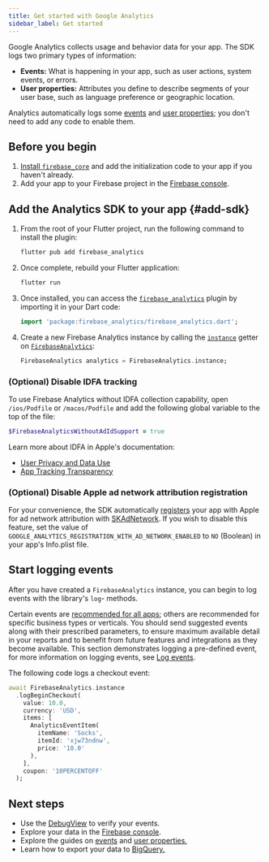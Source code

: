 ```yaml
---
title: Get started with Google Analytics
sidebar_label: Get started
---
```


Google Analytics collects usage and behavior data for your app. The SDK
logs two primary types of information:

* **Events:** What is happening in your app, such as user actions, system
  events, or errors.
* **User properties:** Attributes you define to describe segments of your
  user base, such as language preference or geographic location.

Analytics automatically logs some
[events](https://support.google.com/firebase/answer/6317485) and
[user properties](https://support.google.com/firebase/answer/6317486);
you don't need to add any code to enable them.

## Before you begin

1. [Install `firebase_core`](../overview.mdx) and add the initialization code
   to your app if you haven't already.
1. Add your app to your Firebase project in the <a href="https://console.firebase.google.com/">Firebase console</a>.

## Add the Analytics SDK to your app {#add-sdk}

1.  From the root of your Flutter project, run the following command to install the plugin:

    ```bash {5}
    flutter pub add firebase_analytics
    ```

1.  Once complete, rebuild your Flutter application:

    ```bash
    flutter run
    ```

1.  Once installed, you can access the [`firebase_analytics`](!firebase_analytics)
    plugin by importing it in your Dart code:

    ```dart
    import 'package:firebase_analytics/firebase_analytics.dart';
    ```

1.  Create a new Firebase Analytics instance by calling the
    [`instance`](!firebase_analytics.FirebaseAnalytics.instance) getter on
    [`FirebaseAnalytics`](!firebase_auth.FirebaseAnalytics):

    ```dart
    FirebaseAnalytics analytics = FirebaseAnalytics.instance;
    ```

### (Optional) Disable IDFA tracking

To use Firebase Analytics without IDFA collection capability, open
`/ios/Podfile` or `/macos/Podfile` and add the following global variable to the
top of the file:

```ruby
$FirebaseAnalyticsWithoutAdIdSupport = true
```

Learn more about IDFA in Apple's documentation:

* [User Privacy and Data Use](https://developer.apple.com/app-store/user-privacy-and-data-use/)
* [App Tracking Transparency](https://developer.apple.com/documentation/apptrackingtransparency)

### (Optional) Disable Apple ad network attribution registration

For your convenience, the SDK automatically
[registers](//developer.apple.com/documentation/storekit/skadnetwork/2943654-registerappforadnetworkattributi)
your app with Apple for ad network attribution with
[SKAdNetwork](//developer.apple.com/documentation/storekit/skadnetwork).
If you wish to disable this feature, set the value of
`GOOGLE_ANALYTICS_REGISTRATION_WITH_AD_NETWORK_ENABLED` to `NO` (Boolean) in
your app's Info.plist file.


## Start logging events

After you have created a `FirebaseAnalytics` instance, you can begin to log
events with the library's `log`- methods.

Certain events are
[recommended for all apps](https://support.google.com/firebase/answer/6317498?ref_topic=6317484);
others are recommended for specific business types or verticals. You should send
suggested events along with their prescribed parameters, to ensure maximum
available detail in your reports and to benefit from future features and
integrations as they become available. This section demonstrates logging a
pre-defined event, for more information on logging events, see
[Log events](events).

The following code logs a checkout event:

```dart
await FirebaseAnalytics.instance
  .logBeginCheckout(
    value: 10.0,
    currency: 'USD',
    items: [
      AnalyticsEventItem(
        itemName: 'Socks',
        itemId: 'xjw73ndnw',
        price: '10.0'
      ),
    ],
    coupon: '10PERCENTOFF'
  );
```

## Next steps

* Use the [DebugView](debugview) to verify your events.
* Explore your data in the [Firebase console](https://console.firebase.google.com/project/_/analytics/).
* Explore the guides on [events](events) and
  [user properties.](user-properties?platform)
* Learn how to export your data to [BigQuery.](https://support.google.com/firebase/answer/7030014?hl=en&ref_topic=7029512)
